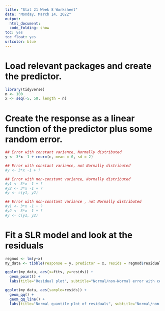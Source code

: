 ```yaml
---
title: "Stat 21 Week 8 Worksheet"
date: "Monday, March 14, 2022"
output:
  html_document:
  code_folding: show
toc: yes
toc_float: yes
urlcolor: blue
---
```


# Load relevant packages and create the predictor.   
  
```r
library(tidyverse)
n <- 100 
x <- seq(-5, 50, length = n)
``` 

# Create the response as a linear function of the predictor plus some random error. 

```r
## Error with constant variance, Normally distributed 
y <- 3*x -1 + rnorm(n, mean = 0, sd = 2)

## Error with constant variance, not Normally distributed 
#y <- 3*x -1 + ? 

## Error with non-constant variance, Normally distributed 
#y1 <- 3*x -1 + ? 
#y2 <- 3*x -1 + ?  
#y <- c(y1, y2)

## Error with non-constant variance , not Normally distributed 
#y1 <- 3*x -1 + ?
#y2 <- 3*x -1 + ?
#y <- c(y1, y2)
```

# Fit a SLR model and look at the residuals 

```r
regmod <- lm(y~x)
my_data <- tibble(response = y, predictor = x, resids = regmod$residuals, fits = regmod$fitted.values)
``` 

```r
ggplot(my_data, aes(x=fits, y=resids)) + 
  geom_point() + 
  labs(title="Residual plot", subtitle="Normal/non-Normal error with constant/non-constant variance") ## Edit the subtitle accordingly 
```

```r
ggplot(my_data, aes(sample=resids)) + 
  geom_qq() +
  geom_qq_line() + 
  labs(title="Normal quantile plot of residuals", subtitle="Normal/non-Normal error with constant/non-constant variance") ## Edit the subtitle accordingly 
```